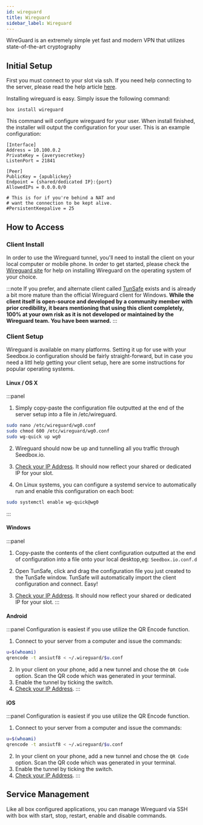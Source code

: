```yaml
---
id: wireguard
title: Wireguard
sidebar_label: Wireguard
---
```


WireGuard is an extremely simple yet fast and modern VPN that utilizes state-of-the-art cryptography

## Initial Setup

First you must connect to your slot via ssh. If you need help connecting to the server, please read the help article [here](../getting-started/how-do-i-connect.md).

Installing wireguard is easy. Simply issue the following command:

```plaintext main
box install wireguard
```

This command will configure wireguard for your user. When install finished, the installer will output the configuration for your user. This is an example configuration:

```plaintext main
[Interface]
Address = 10.100.0.2
PrivateKey = {averysecretkey}
ListenPort = 21841

[Peer]
PublicKey = {apublickey}
Endpoint = {shared/dedicated IP}:{port}
AllowedIPs = 0.0.0.0/0

# This is for if you're behind a NAT and
# want the connection to be kept alive.
#PersistentKeepalive = 25
```

## How to Access

### Client Install

In order to use the Wireguard tunnel, you'll need to install the client on your local computer or mobile phone. In order to get started, please check the [Wireguard site](https://www.wireguard.com/install/) for help on installing Wireguard on the operating system of your choice.

:::note
If you prefer, and alternate client called [TunSafe](https://tunsafe.com/download) exists and is already a bit more mature than the official Wireguard client for Windows. **While the client itself is open-source and developed by a community member with prior credibility, it bears mentioning that using this client completely, 100% at your own risk as it is not developed or maintained by the Wireguard team. You have been warned.**
:::

### Client Setup

Wireguard is available on many platforms. Setting it up for use with your Seedbox.io configuration should be fairly straight-forward, but in case you need a littl help getting your client setup, here are some instructions for popular operating systems.

#### Linux / OS X

:::panel

1. Simply copy-paste the configuration file outputted at the end of the server setup into a file in /etc/wireguard.

```bash
sudo nano /etc/wireguard/wg0.conf
sudo chmod 600 /etc/wireguard/wg0.conf
sudo wg-quick up wg0
```

2. Wireguard should now be up and tunnelling all you traffic through Seedbox.io.
3. [Check your IP Address](https://duckduckgo.com/?q=ip+address&ia=answer). It should now reflect your shared or dedicated IP for your slot.

4. On Linux systems, you can configure a systemd service to automatically run and enable this configuration on each boot:

```bash
sudo systemctl enable wg-quick@wg0
```

:::

#### Windows

:::panel

1. Copy-paste the contents of the client configuration outputted at the end of configuration into a file onto your local desktop,eg: `Seedbox.io.conf.d`

2. Open TunSafe, click and drag the configuration file you just created to the TunSafe window. TunSafe will automatically import the client configuration and connect. Easy!

3. [Check your IP Address](https://duckduckgo.com/?q=ip+address&ia=answer). It should now reflect your shared or dedicated IP for your slot.
   :::

#### Android

:::panel
Configuration is easiest if you use utilize the QR Encode function.

1. Connect to your server from a computer and issue the commands:

```bash
u=$(whoami)
qrencode -t ansiutf8 < ~/.wireguard/$u.conf
```

2. In your client on your phone, add a new tunnel and chose the `QR Code` option. Scan the QR code which was generated in your terminal.
3. Enable the tunnel by ticking the switch.
4. [Check your IP Address](https://duckduckgo.com/?q=ip+address&ia=answer).
   :::

#### iOS

:::panel
Configuration is easiest if you use utilize the QR Encode function.

1. Connect to your server from a computer and issue the commands:

```bash
u=$(whoami)
qrencode -t ansiutf8 < ~/.wireguard/$u.conf
```

2. In your client on your phone, add a new tunnel and chose the `QR Code` option. Scan the QR code which was generated in your terminal.
3. Enable the tunnel by ticking the switch.
4. [Check your IP Address](https://duckduckgo.com/?q=ip+address&ia=answer).
   :::

## Service Management

Like all box configured applications, you can manage Wireguard via SSH with box with start, stop, restart, enable and disable commands.


<SystemdTabs service="wireguard" />
